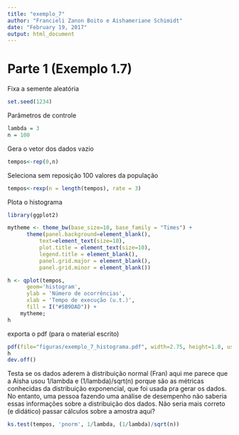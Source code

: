 ```yaml
---
title: "exemplo_7"
author: "Francieli Zanon Boito e Aishameriane Schimidt"
date: "February 19, 2017"
output: html_document
---
```


# Parte 1 (Exemplo 1.7)

Fixa a semente aleatória
```r
set.seed(1234)
```

Parâmetros de controle
```r
lambda = 3
n = 100
```

Gera o vetor dos dados vazio
```r
tempos<-rep(0,n)
```

Seleciona sem reposição 100 valores da população
```r
tempos<-rexp(n = length(tempos), rate = 3)
```

Plota o histograma
```r
library(ggplot2)

mytheme <- theme_bw(base_size=10, base_family = "Times") + 
      theme(panel.background=element_blank(), 
          text=element_text(size=10), 
          plot.title = element_text(size=10),  
          legend.title = element_blank(), 
          panel.grid.major = element_blank(), 
          panel.grid.minor = element_blank()) 

h <- qplot(tempos, 
      geom='histogram',
      ylab = 'Número de ocorrências',
      xlab = 'Tempo de execução (u.t.)',
      fill = I("#5B9DAD")) + 
    mytheme;
h
```

exporta o pdf (para o material escrito)

```r
pdf(file="figuras/exemplo_7_histograma.pdf", width=2.75, height=1.8, useDingbats = FALSE)
h
dev.off()
```

Testa se os dados aderem à distribuição normal
(Fran) aqui me parece que a Aisha usou 1/lambda e (1/lambda)/sqrt(n) porque são as métricas conhecidas da distribuição exponencial, que foi usada pra gerar os dados. No entanto, uma pessoa fazendo uma análise de desempenho não saberia essas informações sobre a distribuição dos dados. Não seria mais correto (e didático) passar cálculos sobre a amostra aqui?
```r
ks.test(tempos, 'pnorm', 1/lambda, (1/lambda)/sqrt(n))
```

